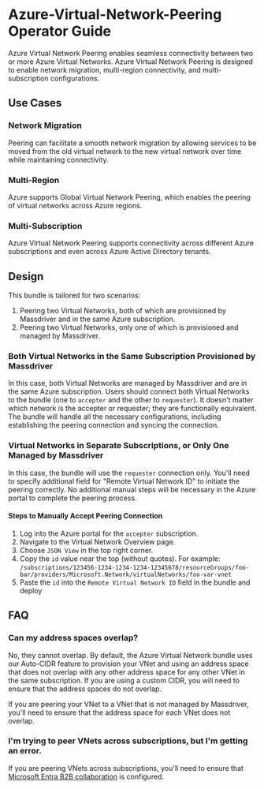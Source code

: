 # Azure-Virtual-Network-Peering Operator Guide

Azure Virtual Network Peering enables seamless connectivity between two or more Azure Virtual Networks. Azure Virtual Network Peering is designed to enable network migration, multi-region connectivity, and multi-subscription configurations.

## Use Cases
### Network Migration
Peering can facilitate a smooth network migration by allowing services to be moved from the old virtual network to the new virtual network over time while maintaining connectivity.

### Multi-Region
Azure supports Global Virtual Network Peering, which enables the peering of virtual networks across Azure regions.

### Multi-Subscription
Azure Virtual Network Peering supports connectivity across different Azure subscriptions and even across Azure Active Directory tenants.

## Design
This bundle is tailored for two scenarios:
1. Peering two Virtual Networks, both of which are provisioned by Massdriver and in the same Azure subscription.
2. Peering two Virtual Networks, only one of which is provisioned and managed by Massdriver.

### Both Virtual Networks in the Same Subscription Provisioned by Massdriver
In this case, both Virtual Networks are managed by Massdriver and are in the same Azure subscription. Users should connect both Virtual Networks to the bundle (one to `accepter` and the other to `requester`). It doesn't matter which network is the accepter or requester; they are functionally equivalent. The bundle will handle all the necessary configurations, including establishing the peering connection and syncing the connection.

### Virtual Networks in Separate Subscriptions, or Only One Managed by Massdriver
In this case, the bundle will use the `requester` connection only. You'll need to specify additional field for "Remote Virtual Network ID" to initiate the peering correctly. No additional manual steps will be necessary in the Azure portal to complete the peering process.

#### Steps to Manually Accept Peering Connection
1. Log into the Azure portal for the `accepter` subscription.
2. Navigate to the Virtual Network Overview page.
3. Choose `JSON View` in the top right corner.
4. Copy the `id` value near the top (without quotes). For example: `/subscriptions/123456-1234-1234-1234-12345678/resourceGroups/foo-bar/providers/Microsoft.Network/virtualNetworks/foo-var-vnet`
5. Paste the `id` into the `Remote Virtual Network ID` field in the bundle and deploy

## FAQ
### Can my address spaces overlap?
No, they cannot overlap. By default, the Azure Virtual Network bundle uses our Auto-CIDR feature to provision your VNet and using an address space that does not overlap with any other address space for any other VNet in the same subscription. If you are using a custom CIDR, you will need to ensure that the address spaces do not overlap.

If you are peering your VNet to a VNet that is not managed by Massdriver, you'll need to ensure that the address space for each VNet does not overlap.

### I'm trying to peer VNets across subscriptions, but I'm getting an error.
If you are peering VNets across subscriptions, you'll need to ensure that [Microsoft Entra B2B collaboration](https://learn.microsoft.com/en-us/azure/active-directory/external-identities/add-users-administrator?toc=/azure/virtual-network/toc.json#add-guest-users-to-the-directory) is configured.
